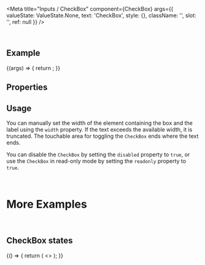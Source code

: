 
<Meta
  title="Inputs / CheckBox"
  component={CheckBox}
  args={{
    valueState: ValueState.None,
    text: 'CheckBox',
    style: {},
    className: '',
    slot: '',
    ref: null
  }}
/>

<DocsHeader />

<br />

## Example

<Canvas>
  <Story name="Default">
    {(args) => {
      return <CheckBox {...args} />;
    }}
  </Story>
</Canvas>

## Properties

<ArgsTable story="." />

## Usage

You can manually set the width of the element containing the box and the label using the `width` property. If the text exceeds the available width, it is truncated. The touchable area for toggling the `CheckBox` ends where the text ends.

You can disable the `CheckBox` by setting the `disabled` property to `true`, or use the `CheckBox` in read-only mode by setting the `readonly` property to `true`.

<br />

# More Examples

<br />

## CheckBox states

<Canvas>
  <Story name="CheckBox states">
    {() => {
      return (
        <>
          <CheckBox text="Error" valueState={ValueState.Error} />
          <CheckBox text="Warning" valueState={ValueState.Warning} />
          <CheckBox text="Disabled" disabled checked />
          <CheckBox text="Readonly" readonly checked />
          <CheckBox text="Error disabled" disabled valueState={ValueState.Error} checked />
          <CheckBox text="Warning disabled " disabled valueState={ValueState.Warning} checked />
          <CheckBox text="Error readonly" readonly valueState={ValueState.Error} checked />
          <CheckBox text="Warning readonly" readonly valueState={ValueState.Warning} checked />
        </>
      );
    }}
  </Story>
</Canvas>

<Footer />
